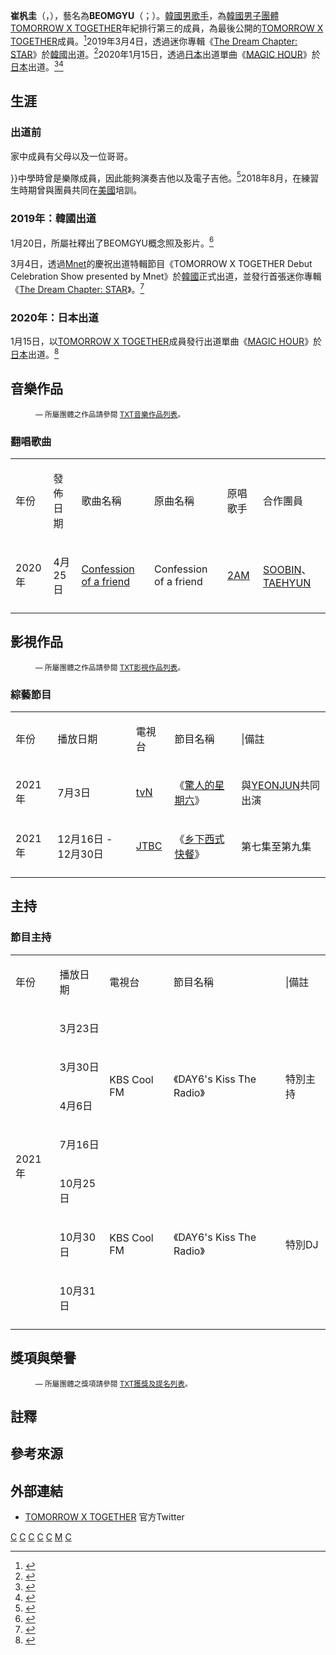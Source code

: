 {{藝人
| 姓名 = BEOMGYU
| 類型 = 男歌手
| 圖片 = Beomgyu at Soribada Awards on August 23, 2019 02.png
| 外文名 = 최범규
| 外文 = 
| 英文名 = Ben {{NoteTag| https://www.vlive.tv/video/247585}}
| 羅馬拼音 = Choi Beom-gyu
| 暱稱 = 崔犯規{{NoteTag|與崔杋圭同音，指他的外貌令人感到犯規}}、蹦Q{{NoteTag|和藝名Beomgyu音近}}、崔小熊、土土、小圭、小葵、栗子、大黑小公主、大不點、小杋、崔叭邦
| 國籍 = {{KOR}}
| 出生日期 = {{birth date and age|2001|3|13}}
| 出生地點 = {{KOR}}[[大邱廣域市|大邱廣域市]][[北區_(大邱)|北區]]
| 職業 = [[歌手|歌手]]、[[詞曲作家|詞曲作家]]、[[制作人|制作人]]
| 語言 = [[韓文|韓文]]、[[英文|英文]]、[[日文|日文]]
| 教育程度 = [[翰林演藝藝術高等學校|翰林演藝藝術高等學校]]實用舞蹈科10期 (畢業)
| 宗教信仰 = [[基督教|基督教]]
| 出道地點 = {{KOR}}<br>{{JPN}}
| 出道日期 = {{KOR}} 2019年3月4日<br>{{JPN}} 2020年1月15日
| 活躍年代 = 2019年至今
| 經紀公司 = [[BIGHIT_MUSIC|BIGHIT MUSIC]] (2016年-)
| 相關團體 = [[TXT_(組合)|TOMORROW X TOGETHER]]
}}

'''崔杋圭'''（{{kor|k=최범규|rm=Choi Beom-gyu}}，{{bd|2001年|3月13日|catIdx=C}}），藝名為'''BEOMGYU'''（{{lang-ko|범규}}；{{lang-ja|ボムギュー}}）。[[韓國|韓國]][[男歌手|男歌手]]，為[[韓國|韓國]][[男子團體|男子團體]][[TXT_(組合)|TOMORROW X TOGETHER]]年紀排行第三的成員，為最後公開的[[TXT_(組合)|TOMORROW X TOGETHER]]成員。<ref>{{Cite web|url=https://www.kpopn.com/2019/01/21/bts-younger-brother-boy-group-txt-5th-member-beomgyu|title=BTS 師弟團 TXT 第五位成員 BEOMGYU 宣傳照、宣傳影片公開！|accessdate=2019-01-21|work=Kpopn|language=zh-hant|archive-date=2020-10-02|archive-url=https://web.archive.org/web/20201002031826/https://www.kpopn.com/2019/01/21/bts-younger-brother-boy-group-txt-5th-member-beomgyu|dead-url=no}}</ref>2019年3月4日，透過迷你專輯《[[The_Dream_Chapter:_STAR|The Dream Chapter: STAR]]》於[[韓國|韓國]]出道。<ref>{{Cite web|url=https://entertain.naver.com/read?oid=057&aid=0001324678|title=투모로우바이투게더, 3월4일 Mnet ‘데뷔 셀러브레이션 쇼’로 데뷔(공식입장)|accessdate=2019-02-07|work=MBN|language=ko|archive-date=2019-02-09|archive-url=https://web.archive.org/web/20190209124507/https://entertain.naver.com/read?oid=057&aid=0001324678|dead-url=no}}</ref>2020年1月15日，透過[[日本|日本]]出道單曲《[[MAGIC_HOUR|MAGIC HOUR]]》於[[日本|日本]]出道。<ref>{{Cite web|url=https://www.kpopn.com/2020/01/19/txt-japan-music-station|title=2020第一組韓國藝人！TXT 將登日《MUSIC STATION》演出|accessdate=2020-01-19|work=|language=zh-hant|archive-date=2020-02-13|archive-url=https://web.archive.org/web/20200213174240/https://www.kpopn.com/2020/01/19/txt-japan-music-station|dead-url=no}}</ref><ref>{{Cite web|url=https://www.koreastardaily.com/tc/news/123731|title=TXT 進軍日本傳捷報　出道單曲奪 Oricon 榜冠軍！|accessdate=2020-01-22|work=|language=zh-hant|archive-date=2020-02-13|archive-url=https://web.archive.org/web/20200213174251/https://www.koreastardaily.com/tc/news/123731|dead-url=no}}</ref>

== 生涯 == 
===出道前===
家中成員有父母以及一位哥哥。{{NoteTag|出道特別節目《Debut Celebration Show》自介中敘述，參見<ref name="TMI 1">{{Citation|last=Mnet K-POP|title=[TMI 프로필 Part.1] 리더 수빈, 맏형 연준, 하이텐션 범규 {{!}} DEBUT CELEBRATION SHOW|date=2019-03-04|url=https://www.youtube.com/watch?v=D8nNzMaXGxA|accessdate=2019-04-08|archive-date=2022-03-03|archive-url=https://web.archive.org/web/20220303035338/https://www.youtube.com/watch?v=D8nNzMaXGxA}}</ref>}}中學時曾是樂隊成員，因此能夠演奏吉他以及電子吉他。<ref>{{Citation|last=TOMORROW X TOGETHER|title=【TXT】崔范奎中学时期电吉他表演完整版|date=2019-02-17|url=https://www.bilibili.com/video/BV1Rb411y7ko|accessdate=2020-04-10|archive-date=2020-10-01|archive-url=https://web.archive.org/web/20201001202014/https://www.bilibili.com/video/BV1Rb411y7ko|dead-url=no}}</ref>2018年8月，在練習生時期曾與團員共同在[[美國|美國]]培訓。{{NoteTag|2019年4月8日官方社群Instagram限時動態透露，參見<ref>{{Cite web|url=https://www.instagram.com/stories/highlights/17858945044373432/|title=2018년 8월|accessdate=2019-04-08|work=txt_bighit|language=ko|archive-date=2020-11-01|archive-url=https://web.archive.org/web/20201101124419/https://www.instagram.com/stories/highlights/17858945044373432/}}</ref>}}

===2019年：韓國出道===
1月20日，所屬社釋出了BEOMGYU概念照及影片。<ref>{{Cite web|url=https://metro.co.uk/2019/01/21/beomgyu-fifth-member-k-pop-group-txt-8369265/|title=Who is Beomgyu, the fifth member of K-pop group TXT?|accessdate=2019-01-21|work=|language=en|archive-date=2020-04-11|archive-url=https://web.archive.org/web/20200411095743/https://metro.co.uk/2019/01/21/beomgyu-fifth-member-k-pop-group-txt-8369265/|dead-url=no}}</ref>

3月4日，透過[[Mnet|Mnet]]的慶祝出道特輯節目《TOMORROW X TOGETHER Debut Celebration Show presented by Mnet》於[[韓國|韓國]]正式出道，並發行首張迷你專輯《[[The_Dream_Chapter:_STAR|The Dream Chapter: STAR]]》。<ref>{{Cite web|url=https://www.txtuniverse.com/feed/board/1/detail/13240|title=TOMORROW X TOGETHER 데뷔 안내|accessdate=2019-02-07|work=TXTUniverse|language=ko|archive-url=https://web.archive.org/web/20190209124548/https://www.txtuniverse.com/feed/board/1/detail/13240|archive-date=2019-02-09|dead-url=yes}}</ref>

===2020年：日本出道===
1月15日，以[[TXT_(組合)|TOMORROW X TOGETHER]]成員發行出道單曲《[[MAGIC_HOUR|MAGIC HOUR]]》於[[日本|日本]]出道。<ref>{{Cite web|url=https://www.monstersandcritics.com/music/kpop/txt-japanese-debut-magic-hour-takes-number-one-on-japanese-oricon-daily-singles-chart-to-be-first-korean-performer-of-2020-on-japans-music-station/|title=TXT Japanese debut: Magic Hour takes number one on Japanese Oricon Daily Singles Chart, to be first Korean performer of 2020 on Japan’s Music Station|accessdate=2020-01-19|work=|language=en|archive-date=2020-04-11|archive-url=https://web.archive.org/web/20200411095719/https://www.monstersandcritics.com/music/kpop/txt-japanese-debut-magic-hour-takes-number-one-on-japanese-oricon-daily-singles-chart-to-be-first-korean-performer-of-2020-on-japans-music-station/|dead-url=no}}</ref>

== 音樂作品 ==
:<small>— 所屬團體之作品請參閱 [[TXT音樂作品列表|TXT音樂作品列表]]。</small>

=== 翻唱歌曲 ===
{| class="wikitable"
|-style="background:#87CEFA; color:white; font-weight:bold; text-align:center;"
|年份||發佈日期||歌曲名稱||原曲名稱||原唱歌手||合作團員
|-
| 2020年
| 4月25日 || [https://www.youtube.com/watch?v=sLRavrAJwnU Confession of a friend] {{Wayback|url=https://www.youtube.com/watch?v=sLRavrAJwnU |date=20201027181024 }} || Confession of a friend || [[2AM|2AM]] || [[崔秀彬|SOOBIN]]、[[姜太顯|TAEHYUN]]
|-
|}

== 影視作品 ==
:<small>— 所屬團體之作品請參閱 [[TXT影視作品列表|TXT影視作品列表]]。</small>

=== 綜藝節目 ===
{| class="wikitable"
|-style="background:#87CEFA; color:white; font-weight:bold; text-align:center;"
|年份||播放日期||電視台||節目名稱|||備註
|-
| 2021年 || 7月3日 || [[tvN|tvN]] ||《[[驚人的星期六|驚人的星期六]]》 || 與[[崔然竣|YEONJUN]]共同出演
|-
| 2021年 || 12月16日 - 12月30日 || [[JTBC|JTBC]] ||《[[乡下西式快餐|乡下西式快餐]]》 || 第七集至第九集
|-
|}

== 主持 ==
=== 節目主持 ===
{| class="wikitable"
|-style="background:#87CEFA; color:white; font-weight:bold; text-align:center;"
|年份||播放日期||電視台||節目名稱|||備註
|-
| rowspan="7"|2021年 
| 3月23日 || rowspan="4"|KBS Cool FM || rowspan="4"|《DAY6's Kiss The Radio》 || rowspan="4"|特別主持
|-
| 3月30日 
|-
| 4月6日 
|-
| 7月16日 
|-
| 10月25日 || rowspan="3"|KBS Cool FM || rowspan="3"|《DAY6's Kiss The Radio》 || rowspan="3"|特別DJ
|-
| 10月30日 
|-
| 10月31日 
|-
|}

== 獎項與榮譽 ==
:<small>— 所屬團體之獎項請參閱 [[TXT獲獎及提名列表|TXT獲獎及提名列表]]。</small>

==註釋==
{{NoteFoot}}
==參考來源==
{{reflist}}

==外部連結==
* [https://twitter.com/TXT_members TOMORROW X TOGETHER] {{Wayback|url=https://twitter.com/TXT_members |date=20190524203940 }} 官方Twitter{{ko}}

{{TXT}}
{{BIGHIT MUSIC}}
[[Category:TXT|C]]
[[Category:BIGHIT_MUSIC|C]]
[[Category:韓國男歌手|C]]
[[Category:韓國流行音樂歌手|C]]
[[Category:韓語流行音樂歌手|C]]
[[Category:大邱廣域市出身人物|M]]
[[Category:崔姓|C]]